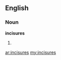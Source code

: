 ==English==

===Noun===
'''incisures'''

# {{plural of|incisure}}

[[ar:incisures]]
[[my:incisures]]